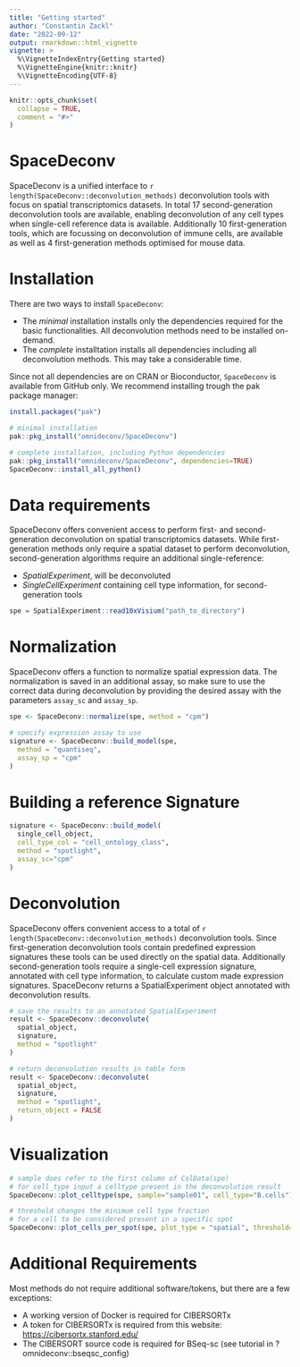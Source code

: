 ```yaml
---
title: "Getting started"
author: "Constantin Zackl"
date: "2022-09-12"
output: rmarkdown::html_vignette
vignette: >
  %\VignetteIndexEntry{Getting started}
  %\VignetteEngine{knitr::knitr}
  %\VignetteEncoding{UTF-8}
---
```

```r
knitr::opts_chunk$set(
  collapse = TRUE, 
  comment = "#>"
)
```

# SpaceDeconv 
SpaceDeconv is a unified interface to `r length(SpaceDeconv::deconvolution_methods)` deconvolution tools with focus on spatial transcriptomics datasets. In total 17 second-generation deconvolution tools are available, enabling deconvolution of any cell types when single-cell reference data is available. Additionally 10 first-generation tools, which are focussing on deconvolution of immune cells, are available as well as 4 first-generation methods optimised for mouse data.

# Installation 

There are two ways to install `SpaceDeconv`:

* The _minimal_ installation installs only the dependencies required for the basic functionalities. All deconvolution methods need to be installed on-demand. 
* The _complete_ installtation installs all dependencies including all deconvolution methods. This may take a considerable time. 

Since not all dependencies are on CRAN or Bioconductor, `SpaceDeconv` is available from GitHub only. We recommend installing trough the pak package manager: 

```r
install.packages("pak")

# minimal installation 
pak::pkg_install("omnideconv/SpaceDeconv")

# complete installation, including Python dependencies
pak::pkg_install("omnideconv/SpaceDeconv", dependencies=TRUE)
SpaceDeconv::install_all_python()
```

# Data requirements
SpaceDeconv offers convenient access to perform first- and second-generation deconvolution on spatial transcriptomics datasets. While first-generation methods only require a spatial dataset to perform deconvolution, second-generation algorithms require an additional single-reference: 

* _SpatialExperiment_, will be deconvoluted
* _SingleCellExperiment_ containing cell type information, for second-generation tools

```r
spe = SpatialExperiment::read10xVisium("path_to_directory")
```


# Normalization
SpaceDeconv offers a function to normalize spatial expression data. The normalization is saved in an additional assay, so make sure to use the correct data during deconvolution by providing the desired assay with the parameters `assay_sc` and `assay_sp`.
```  r
spe <- SpaceDeconv::normalize(spe, method = "cpm")

# specify expression assay to use
signature <- SpaceDeconv::build_model(spe,
  method = "quantiseq",
  assay_sp = "cpm"
)

```

# Building a reference Signature

``` r
signature <- SpaceDeconv::build_model(
  single_cell_object, 
  cell_type_col = "cell_ontology_class", 
  method = "spotlight", 
  assay_sc="cpm"
)
```

# Deconvolution
SpaceDeconv offers convenient access to a total of `r length(SpaceDeconv::deconvolution_methods)` deconvolution tools. Since first-generation deconvolution tools contain predefined expression signatures these tools can be used directly on the spatial data. Additionally second-generation tools require a single-cell expression signature, annotated with cell type information, to calculate custom made expression signatures. SpaceDeconv returns a SpatialExperiment object annotated with deconvolution results. 

``` r
# save the results to an annotated SpatialExperiment
result <- SpaceDeconv::deconvolute(
  spatial_object, 
  signature, 
  method = "spotlight"
)

# return deconvolution results in table form
result <- SpaceDeconv::deconvolute(
  spatial_object, 
  signature, 
  method = "spotlight", 
  return_object = FALSE
)
```
# Visualization 

```r
# sample does refer to the first column of ColData(spe)
# for cell_type input a celltype present in the deconvolution result
SpaceDeconv::plot_celltype(spe, sample="sample01", cell_type="B.cells")

# threshold changes the minimum cell type fraction 
# for a cell to be considered present in a specific spot
SpaceDeconv::plot_cells_per_spot(spe, plot_type = "spatial", threshold=0.01)
```

# Additional Requirements
Most methods do not require additional software/tokens, but there are a few exceptions: 

* A working version of Docker is required for CIBERSORTx
* A token for CIBERSORTx is required from this website:
  <https://cibersortx.stanford.edu/>
* The CIBERSORT source code is required for BSeq-sc (see tutorial in
  ?omnideconv::bseqsc_config)
